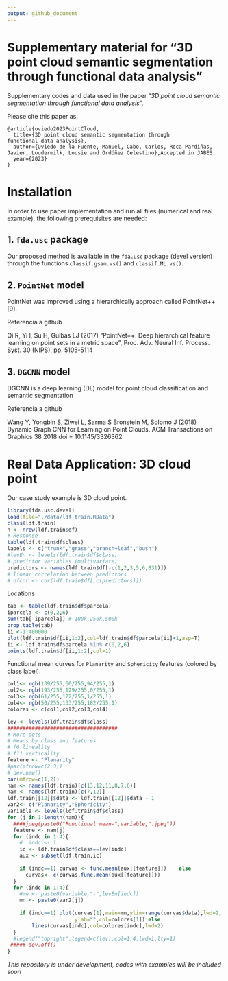 ```yaml
---
output: github_document
---
```


#  Supplementary material for "3D point cloud semantic segmentation through functional data analysis"

Supplementary codes and data used in the paper "*3D point cloud semantic segmentation through functional data analysis*".


Please cite this paper as:

```
@article{oviedo2023PointCloud,
  title={3D point cloud semantic segmentation through
functional data analysis},
  author={Oviedo de-la Fuente, Manuel, Cabo, Carlos, Roca-Pardiñas, Javier, Loudermilk, Lousie and Ordóñez Celestino},Accepted in JABES
  year={2023}
}
```

# Installation  
In order to use paper implementation and run all files (numerical and real example), the following prerequisites are needed:


## 1. `fda.usc` package
<!--To install `fda.usc.devel` package (devel version of `fda.usc`) from Github with (2023/03/29):

```r
#install.packages("remotes")
remotes::install_github("moviedo5/FDA_3D_Point_Cloud/fda.usc.devel")
# install.packages("devtools")
# require(devtools)
# devtools::install_github("moviedo5/FDA_3D_Point_Cloud/pkg/fda.usc.devel")
```
-->

Our proposed method is  available in the `fda.usc` package (devel version) through the functions `classif.gsam.vs()` and `classif.ML.vs()`.


## 2. `PointNet` model 

PointNet was improved using a hierarchically approach called PointNet++ [9].

Referencia a github

Qi R, Yi l, Su H, Guibas LJ (2017) "PointNet++: Deep hierarchical
feature learning on point sets in a metric space", Proc. Adv. Neural Inf.
Process. Syst. 30 (NIPS), pp. 5105-5114


##  3. `DGCNN` model

DGCNN is a deep learning (DL) model for point cloud classification and semantic segmentation

Referencia a github

Wang Y, Yongbin S, Ziwei L, Sarma S Bronstein M, Solomo J (2018)
Dynamic Graph CNN for Learning on Point Clouds. ACM Transactions
on Graphics 38 2018 doi = 10.1145/3326362

<!--# Simulation (Numerical Studies)

+ `./inst/script/Simulation.R`: Code for main simulation.
  
```r
library(fda.usc.devel)
# source("./R/Simulation.R")
```
-->

# Real Data Application: 3D cloud point

Our case study example is 3D cloud point.


```r
library(fda.usc.devel)
load(file="./data/ldf.train.RData")
class(ldf.train)
n <- nrow(ldf.train$df)
# Response
table(ldf.train$df$class)
labels <- c("trunk","grass","branch+leaf","bush")
#levEn <- levels(ldf.train$df$class)
# predictor variables (multivariate)
predictors <- names(ldf.train$df[-c(1,2,3,5,6,831)])
# linear correlation between predictors
# dfcor <- cor(ldf.train$df[,c(predictors)])
```

Locations
```r
tab <- table(ldf.train$df$parcela)
iparcela <- c(0,2,6)
sum(tab[-iparcela]) # 100k,250k,500k
prop.table(tab)
ii <-1:400000
plot(ldf.train$df[ii,1:2],col=ldf.train$df$parcela[ii]+1,asp=T)
ii <- ldf.train$df$parcela %in% c(0,2,6) 
points(ldf.train$df[ii,1:2],col=1)
```

Functional mean curves for `Planarity` and `Sphericity` features (colored by class label).

```r
col1<- rgb(139/255,60/255,94/255,1)
col2<- rgb(193/255,129/255,0/255,1)
col3<- rgb(61/255,122/255,1/255,1)
col4<- rgb(50/255,133/255,182/255,1)
colores <- c(col1,col2,col3,col4)

lev <- levels(ldf.train$df$class)
####################################
# More pots
# Means by class and features
# f6 lineality
# f11 verticality
feature <- "Planarity"
#par(mfrow=c(2,3))
# dev.new()
par(mfrow=c(1,2))
nam <- names(ldf.train)[c(13,12,11,8,7,6)]
nam <- names(ldf.train)[c(7,12)]
ldf.train[[12]]$data <- ldf.train[[12]]$data - 1
var2<- c("Planarity","Sphericity")
variable <- levels(ldf.train$df$class)
for (j in 1:length(nam)){
  ####jpeg(paste0("Functional mean-",variable,".jpeg"))
  feature <- nam[j]
  for (indc in 1:4){
    #  indc <- 1
    ic <- ldf.train$df$class==lev[indc]
    aux <- subset(ldf.train,ic)
    
    if (indc==1) curvas <- func.mean(aux[[feature]])    else    
      curvas<- c(curvas,func.mean(aux[[feature]]))
  }
  for (indc in 1:4){  
    #mn <- paste0(variable,"-",levEn[indc])
    mn <- paste0(var2[j])
 
    if (indc==1) plot(curvas[1],main=mn,ylim=range(curvas$data),lwd=2,
                      ylab="",col=colores[1]) else 
        lines(curvas[indc],col=colores[indc],lwd=2)
  }
  #legend("topright",legend=c(lev),col=1:4,lwd=1,lty=1)
 ##### dev.off()
}
```


*This repository is under development, codes with examples will be included soon*
<!--## References-->

